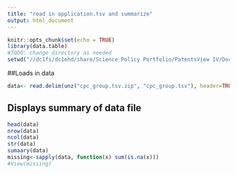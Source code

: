 ```yaml
---
title: "read in application.tsv and summarize"
output: html_document
---
```


```r
knitr::opts_chunk$set(echo = TRUE)
library(data.table)
#TODO: change directory as needed
setwd("//dc1fs/dc1ehd/share/Science Policy Portfolio/PatentsView IV/Documentation/Tables/20200331")
```

##Loads in data
```r
data<- read.delim(unz("cpc_group.tsv.zip", "cpc_group.tsv"), header=TRUE, sep ="\t", comment.char="#",  stringsAsFactors = FALSE, quote="\"", fill = FALSE)
```

## Displays summary of data file

```r
head(data)
nrow(data)
ncol(data)
str(data)
sumaary(data)
missing<-sapply(data, function(x) sum(is.na(x)))
#View(missing)

```